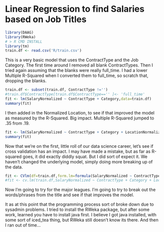 Linear Regression to find Salaries based on Job Titles
========================================================

```r
library(DAAG)
library(RWeka)
# > R CMD INSTALL 
library(tm)
train.df <- read.csv('R/train.csv')
```

This is a very basic model that uses the ContractType and the Job Category. The first time around I removed all blank ContractTypes. Then I tried again assuming that the blanks were really full_time. I had a lower Multiple R-Squared when I converted them to full_time, so scratch that, dropping the blanks.

```r
train.df <- subset(train.df, ContractType !='')
#train.df$ContractType[train.df$ContractType=='' ]<- 'full_time'
fit <- lm(SalaryNormalized ~ ContractType + Category,data=train.df)
summary(fit)
```

I then added in the Normalized Location, to see if that improved the model as measured by the R-Squared.  Big impact.  Multiple R-Squared jumped to .35 from .19. 

```r
fit <- lm(SalaryNormalized ~ ContractType + Category + LocationNormalized,data=train.df)
summary(fit)
```

Now that we're on the first, little roll of our data science career, let's see if cross validation has an impact.  I may have made a mistake, but as far as R-squared goes, it did exactly diddly squat.  But I did sort of expect it.  We haven't changed the underlying model, simply doing more breaking up of the data.

```r
fit <- CVlm(df=train.df,form.lm=formula(SalaryNormalized ~ ContractType + Category + LocationNormalized),plotit="Residual") # worked once, not working now
#fit <- cv.lm(train.df,SalaryNormalized ~ ContractType + Category + LocationNormalized,m=5) # couldn't get this to work.  Error generated was "factor LocationNormalized has new levels ..."


```

Now I'm going to try for the major leagues.  I'm going to try to break out the words/phrases from the title and see if that improves the model.

It as at this point that the programming process sort of broke down due to sysadmin problems.  I tried to install the RWeka package, but after some work, learned you have to install java first.  I believe I got java installed, with some sort of iced_tea thing, but RWeka still doesn't know its there.  And then I ran out of time...






